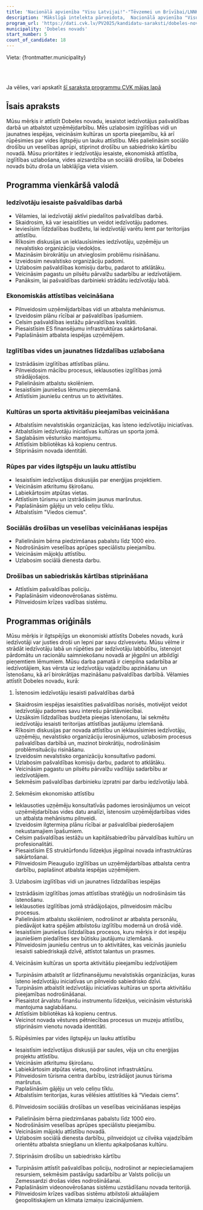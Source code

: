 ```yaml
---
title: 'Nacionālā apvienība "Visu Latvijai!"-"Tēvzemei un Brīvībai/LNNK", Politiskā partija "Latvijas Reģionu Apvienība"'
description: 'Mākslīgā intelekta pārveidota,  Nacionālā apvienība "Visu Latvijai!"-"Tēvzemei un Brīvībai/LNNK", Politiskā partija "Latvijas Reģionu Apvienība" - Dobeles novads programma vienkāršā valodā'
program_url: 'https://dati.cvk.lv/PV2025/kandidatu-saraksti/dobeles-novads/nacionala-apvieniba-visu-latvijai-tevzemei-un-brivibailnnk-politiska-partija-latvijas-regionu-apvieniba'
municipality: 'Dobeles novads'
start_number: 5
count_of_candidate: 18
---
```



Vieta: {frontmatter.municipality}<br/>

<Badge text="Iedzīvotāju iesaiste" variant="note" size="small" /> <Badge text="Ekonomiskā attīstība" variant="note" size="small" /> <Badge text="Izglītības vides uzlabošana" variant="note" size="small" /> <Badge text="Vides ilgtspēja" variant="note" size="small" /> <Badge text="Sociālā drošība" variant="note" size="small" />

<br/><br/> 

<Card title='Šis ir mākslīga intelekta ģenerēts apraksts' icon='starlight'>
    Ja vēlies, vari apskatīt <a href={frontmatter.program_url} target='_blank'>šī saraksta programmu CVK mājas lapā</a>
    </Card>

## Īsais apraksts

Mūsu mērķis ir attīstīt Dobeles novadu, iesaistot iedzīvotājus pašvaldības darbā un atbalstot uzņēmējdarbību. Mēs uzlabosim izglītības vidi un jaunatnes iespējas, veicināsim kultūras un sporta pieejamību, kā arī rūpēsimies par vides ilgtspēju un lauku attīstību. Mēs palielināsim sociālo drošību un veselības aprūpi, stiprinot drošību un sabiedrisko kārtību novadā. Mūsu prioritātes ir iedzīvotāju iesaiste, ekonomiskā attīstība, izglītības uzlabošana, vides aizsardzība un sociālā drošība, lai Dobeles novads būtu droša un labklājīga vieta visiem.

## Programma vienkāršā valodā

### Iedzīvotāju iesaiste pašvaldības darbā

*   Vēlamies, lai iedzīvotāji aktīvi piedalītos pašvaldības darbā.
*   Skaidrosim, kā var iesaistīties un veidot iedzīvotāju padomes.
*   Ieviesīsim līdzdalības budžetu, lai iedzīvotāji varētu lemt par teritorijas attīstību.
*   Rīkosim diskusijas un ieklausīsimies iedzīvotāju, uzņēmēju un nevalstisko organizāciju viedokļos.
*   Mazināsim birokrātiju un atvieglosim problēmu risināšanu.
*   Izveidosim nevalstisko organizāciju padomi.
*   Uzlabosim pašvaldības komisiju darbu, padarot to atklātāku.
*   Veicināsim pagastu un pilsētu pārvalžu sadarbību ar iedzīvotājiem.
*   Panāksim, lai pašvaldības darbinieki strādātu iedzīvotāju labā.

### Ekonomiskās attīstības veicināšana

*   Pilnveidosim uzņēmējdarbības vidi un atbalsta mehānismus.
*   Izveidosim plānu rīcībai ar pašvaldības īpašumiem.
*   Celsim pašvaldības iestāžu pārvaldības kvalitāti.
*   Piesaistīsim ES finansējumu infrastruktūras sakārtošanai.
*   Paplašināsim atbalsta iespējas uzņēmējiem.

### Izglītības vides un jaunatnes līdzdalības uzlabošana

*   Izstrādāsim izglītības attīstības plānu.
*   Pilnveidosim mācību procesus, ieklausoties izglītības jomā strādājošajos.
*   Palielināsim atbalstu skolēniem.
*   Iesaistīsim jauniešus lēmumu pieņemšanā.
*   Attīstīsim jauniešu centrus un to aktivitātes.

### Kultūras un sporta aktivitāšu pieejamības veicināšana

*   Atbalstīsim nevalstiskās organizācijas, kas īsteno iedzīvotāju iniciatīvas.
*   Atbalstīsim iedzīvotāju iniciatīvas kultūras un sporta jomā.
*   Saglabāsim vēsturisko mantojumu.
*   Attīstīsim bibliotēkas kā kopienu centrus.
*   Stiprināsim novada identitāti.

### Rūpes par vides ilgtspēju un lauku attīstību

*   Iesaistīsim iedzīvotājus diskusijās par enerģijas projektiem.
*   Veicināsim atkritumu šķirošanu.
*   Labiekārtosim atpūtas vietas.
*   Attīstīsim tūrismu un izstrādāsim jaunus maršrutus.
*   Paplašināsim gājēju un velo celiņu tīklu.
*   Atbalstīsim "Viedos ciemus".

### Sociālās drošības un veselības veicināšanas iespējas

*   Palielināsim bērna piedzimšanas pabalstu līdz 1000 eiro.
*   Nodrošināsim veselības aprūpes speciālistu pieejamību.
*   Veicināsim mājokļu attīstību.
*   Uzlabosim sociālā dienesta darbu.

### Drošības un sabiedriskās kārtības stiprināšana

*   Attīstīsim pašvaldības policiju.
*   Paplašināsim videonovērošanas sistēmu.
*   Pilnveidosim krīzes vadības sistēmu.

## Programmas oriģināls

Mūsu mērķis ir ilgtspējīgs un ekonomiski attīstīts Dobeles novads, kurā iedzīvotāji var justies droši un lepni par savu dzīvesvietu. Mūsu vēlme ir strādāt iedzīvotāju labā un rūpēties par iedzīvotāju labbūtību, īstenojot pārdomātu un racionālu saimniekošanu novadā ar jēgpilni un atbildīgi pieņemtiem lēmumiem. Mūsu darba pamatā ir cieņpilna sadarbība ar iedzīvotājiem, kas vērsta uz iedzīvotāju vajadzību apzināšanu un īstenošanu, kā arī birokrātijas mazināšanu pašvaldības darbībā. Vēlamies attīstīt Dobeles novadu, kurā:

1. Īstenosim iedzīvotāju iesaisti pašvaldības darbā
- Skaidrosim iespējas iesaistīties pašvaldības norisēs, motivējot veidot iedzīvotāju padomes savu interešu pārstāvniecībai.
- Uzsāksim līdzdalības budžeta pieejas īstenošanu, lai sekmētu iedzīvotāju iesaisti teritorijas attīstības jautājumu izlemšanā.
- Rīkosim diskusijas par novada attīstību un ieklausīsimies iedzīvotāju, uzņēmēju, nevalstisko organizāciju ierosinājumos, uzlabosim procesus pašvaldības darbībā un, mazinot birokrātiju, nodrošināsim problēmsituāciju risināšanu.
- Izveidosim nevalstisko organizāciju konsultatīvo padomi.
- Uzlabosim pašvaldības komisiju darbu, padarot to atklātāku.
- Veicināsim pagastu un pilsētu pārvalžu vadītāju sadarbību ar iedzīvotājiem.
- Sekmēsim pašvaldības darbinieku izpratni par darbu iedzīvotāju labā.

2. Sekmēsim ekonomisko attīstību
- Ieklausoties uzņēmēju konsultatīvās padomes ierosinājumos un veicot uzņēmējdarbības vides datu analīzi, īstenosim uzņēmējdarbības vides un atbalsta mehānismu pilnveidi.
- Izveidosim ilgtermiņa plānu rīcībai ar pašvaldībai piederošajiem nekustamajiem īpašumiem.
- Celsim pašvaldības iestāžu un kapitālsabiedrību pārvaldības kultūru un profesionalitāti.
- Piesaistīsim ES struktūrfondu līdzekļus jēgpilnai novada infrastruktūras sakārtošanai.
- Pilnveidosim Pieaugušo izglītības un uzņēmējdarbības atbalsta centra darbību, paplašinot atbalsta iespējas uzņēmējiem.

3. Uzlabosim izglītības vidi un jaunatnes līdzdalības iespējas
- Izstrādāsim izglītības jomas attīstības stratēģiju un nodrošināsim tās īstenošanu.
- Ieklausoties izglītības jomā strādājošajos, pilnveidosim mācību procesus.
- Palielināsim atbalstu skolēniem, nodrošinot ar atbalsta personālu, piedāvājot katra spējām atbilstošu izglītību modernā un drošā vidē.
- Iesaistīsim jauniešus līdzdalības procesos, kuru mērķis ir dot iespēju jauniešiem piedalīties sev būtisku jautājumu izlemšanā.
- Pilnveidosim jauniešu centrus un to aktivitātes, kas veicinās jauniešu iesaisti sabiedriskajā dzīvē, attīstot talantus un prasmes.

4. Veicināsim kultūras un sporta aktivitāšu pieejamību iedzīvotājiem
- Turpināsim atbalstīt ar līdzfinansējumu nevalstiskās organizācijas, kuras īsteno iedzīvotāju iniciatīvas un pilnveido sabiedrisko dzīvi.
- Turpināsim atbalstīt iedzīvotāju iniciatīvas kultūras un sporta aktivitāšu pieejamības nodrošināšanai.
- Piesaistot ārvalstu finanšu instrumentu līdzekļus, veicināsim vēsturiskā mantojuma saglabāšanu.
- Attīstīsim bibliotēkas kā kopienu centrus.
- Veicinot novada vēstures pētniecības procesus un muzeju attīstību, stiprināsim vienotu novada identitāti.

5. Rūpēsimies par vides ilgtspēju un lauku attīstību
- Iesaistīsim iedzīvotājus diskusijā par saules, vēja un citu enerģijas projektu attīstību.
- Veicināsim atkritumu šķirošanu.
- Labiekārtosim atpūtas vietas, nodrošinot infrastruktūru.
- Pilnveidosim tūrisma centra darbību, izstrādājot jaunus tūrisma maršrutus.
- Paplašināsim gājēju un velo celiņu tīklu.
- Atbalstīsim teritorijas, kuras vēlēsies attīstīties kā “Viedais ciems”.

6. Pilnveidosim sociālās drošības un veselības veicināšanas iespējas
- Palielināsim bērna piedzimšanas pabalstu līdz 1000 eiro.
- Nodrošināsim veselības aprūpes speciālistu pieejamību.
- Veicināsim mājokļu attīstību novadā.
- Uzlabosim sociālā dienesta darbību, pilnveidojot uz cilvēka vajadzībām orientētu atbalsta sniegšanu un klientu apkalpošanas kultūru.

7. Stiprināsim drošību un sabiedrisko kārtību
- Turpināsim attīstīt pašvaldības policiju, nodrošinot ar nepieciešamajiem resursiem, sekmēsim pastāvīgu sadarbību ar Valsts policiju un Zemessardzi drošas vides nodrošināšanai.
- Paplašināsim videonovērošanas sistēmu uzstādīšanu novada teritorijā.
- Pilnveidosim krīzes vadības sistēmu atbilstoši aktuālajiem ģeopolitiskajiem un klimata izmaiņu izaicinājumiem.
